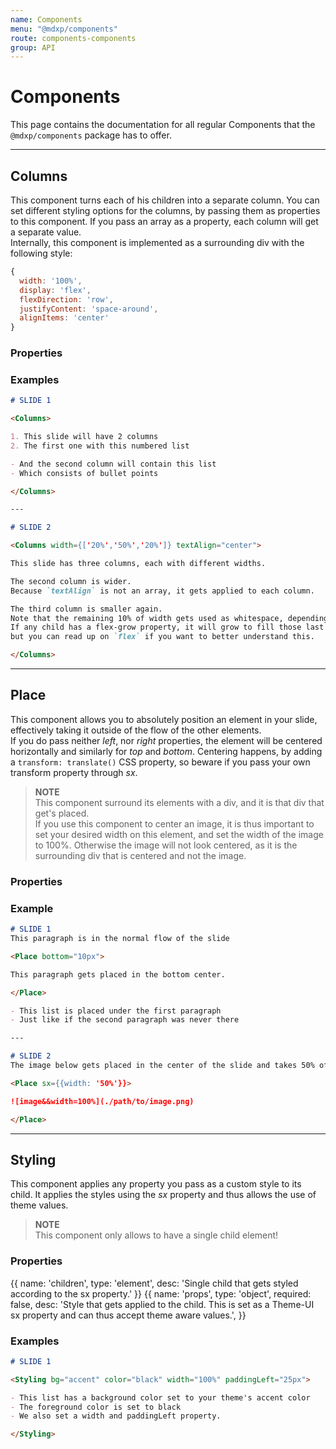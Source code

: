 ```yaml
---
name: Components
menu: "@mdxp/components"
route: components-components
group: API
---
```



# Components
This page contains the documentation for all regular Components that the `@mdxp/components` package has to offer.

---


## Columns
This component turns each of his children into a separate column.
You can set different styling options for the columns, by passing them as properties to this component.
If you pass an array as a property, each column will get a separate value.  
Internally, this component is implemented as a surrounding div with the following style:
```js
{
  width: '100%',
  display: 'flex',
  flexDirection: 'row',
  justifyContent: 'space-around',
  alignItems: 'center'
}
```

### Properties
<Arguments of={Columns} />

### Examples
```md
# SLIDE 1

<Columns>

1. This slide will have 2 columns
2. The first one with this numbered list

- And the second column will contain this list
- Which consists of bullet points

</Columns>

---

# SLIDE 2

<Columns width={['20%','50%','20%']} textAlign="center">

This slide has three columns, each with different widths.

The second column is wider.
Because `textAlign` is not an array, it gets applied to each column.

The third column is smaller again.
Note that the remaining 10% of width gets used as whitespace, depending on the justify-content parent property.
If any child has a flex-grow property, it will grow to fill those last 10%,
but you can read up on `flex` if you want to better understand this.

</Columns>
```

---


## Place
This component allows you to absolutely position an element in your slide, effectively taking it outside of the flow of the other elements.  
If you do pass neither _left_, nor _right_ properties, the element will be centered horizontally and similarly for _top_ and _bottom_.
Centering happens, by adding a `transform: translate()` CSS property, so beware if you pass your own transform property through _sx_.

> __NOTE__  
> This component surround its elements with a div, and it is that div that get's placed.  
> If you use this component to center an image, it is thus important to set your desired width on this element,
> and set the width of the image to 100%.
> Otherwise the image will not look centered, as it is the surrounding div that is centered and not the image.

### Properties
<Arguments of={Place} />

### Example
```md
# SLIDE 1
This paragraph is in the normal flow of the slide

<Place bottom="10px">

This paragraph gets placed in the bottom center.

</Place>

- This list is placed under the first paragraph
- Just like if the second paragraph was never there

---

# SLIDE 2
The image below gets placed in the center of the slide and takes 50% of the slide width.

<Place sx={{width: '50%'}}>

![image&&width=100%](./path/to/image.png)

</Place>
```

---


## Styling
This component applies any property you pass as a custom style to its child.
It applies the styles using the _sx_ property and thus allows the use of theme values.

> __NOTE__  
> This component only allows to have a single child element!

### Properties
<Arguments>
{{
  name: 'children',
  type: 'element',
  desc: 'Single child that gets styled according to the sx property.'
}}
{{
  name: 'props',
  type: 'object',
  required: false,
  desc: 'Style that gets applied to the child. This is set as a Theme-UI sx property and can thus accept theme aware values.',
}}
</Arguments>

### Examples
```md
# SLIDE 1

<Styling bg="accent" color="black" width="100%" paddingLeft="25px">

- This list has a background color set to your theme's accent color
- The foreground color is set to black
- We also set a width and paddingLeft property.

</Styling>
```
